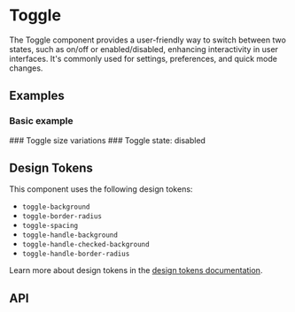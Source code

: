 
<Meta title="Docs/Components/Form/Toggle" />

# Toggle
The Toggle component provides a user-friendly way to switch between two states, such as on/off or enabled/disabled, enhancing interactivity in user interfaces.
It's commonly used for settings, preferences, and quick mode changes.

## Examples
### Basic example
<Canvas sourceState="shown" of={ToggleStories.Simple} />
### Toggle size variations
<Canvas sourceState="shown" of={ToggleStories.Sizes} />
### Toggle state: disabled
<Canvas sourceState="shown" of={ToggleStories.Disabled} />

## Design Tokens
This component uses the following design tokens:

- `toggle-background`
- `toggle-border-radius`
- `toggle-spacing`
- `toggle-handle-background`
- `toggle-handle-checked-background`
- `toggle-handle-border-radius`

Learn more about design tokens in the [design tokens documentation](?path=/story/docs-design-tokens-getting-started--page).

## API
<ArgsTable of={Toggle} />
